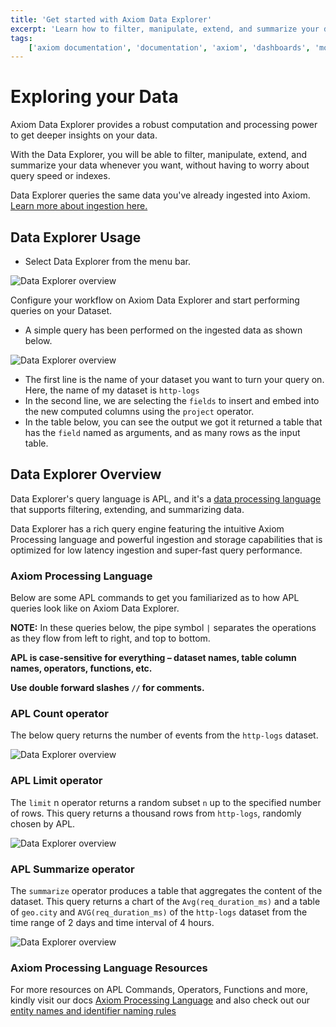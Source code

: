 ```yaml
---
title: 'Get started with Axiom Data Explorer'
excerpt: 'Learn how to filter, manipulate, extend, and summarize your data without having to worry about query speed or indexes.'
tags:
    ['axiom documentation', 'documentation', 'axiom', 'dashboards', 'monitors', 'notifiers', 'slack', 'data explorer', 'apl', 'count', 'operator']
---
```



# Exploring your Data

Axiom Data Explorer provides a robust computation and processing power to get deeper insights on your data.

With the Data Explorer, you will be able to filter, manipulate, extend, and summarize your data whenever you want, without having to worry about query speed or indexes.

Data Explorer queries the same data you've already ingested into Axiom. [Learn more about ingestion here.](/docs/usage/ingest)

## Data Explorer Usage

- Select Data Explorer from the menu bar.

![Data Explorer overview](/doc-assets/shots/data-explorer-usage-1.png)

Configure your workflow on Axiom Data Explorer and start performing queries on your Dataset.

- A simple query has been performed on the ingested data as shown below.

![Data Explorer overview](/doc-assets/shots/simple-query-dashboard-1.png)

- The first line is the name of your dataset you want to turn your query on. Here, the name of my dataset is `http-logs`
- In the second line, we are selecting the `fields` to insert and embed into the new computed columns using the `project` operator.
- In the table below, you can see the output we got it returned a table that has the `field` named as arguments, and as many rows as the input table.

## Data Explorer Overview

Data Explorer's query language is APL, and it's a [data processing language](/docs/apl/introduction) that supports filtering, extending, and summarizing data.

Data Explorer has a rich query engine featuring the intuitive Axiom Processing language and powerful ingestion and storage capabilities that is optimized for low latency ingestion and super-fast query performance.

### Axiom Processing Language

Below are some APL commands to get you familiarized as to how APL queries look like on Axiom Data Explorer.

**NOTE:** In these queries below, the pipe symbol `|` separates the operations as they flow from left to right, and top to bottom.

**APL is case-sensitive for everything – dataset names, table column names, operators, functions, etc.**

**Use double forward slashes `//` for comments.**

### APL Count operator

The below query returns the number of events from the `http-logs` dataset.

![Data Explorer overview](/doc-assets/shots/apl-count-operator-1.png)

### APL Limit operator

The `limit` n operator returns a random subset `n` up to the specified number of rows. This query returns a thousand rows from `http-logs`, randomly chosen by APL.

![Data Explorer overview](/doc-assets/shots/apl-limit-operator-1.png)

### APL Summarize operator

The `summarize` operator produces a table that aggregates the content of the dataset. This query returns a chart of the `Avg(req_duration_ms)` and a table of `geo.city` and `AVG(req_duration_ms)` of the `http-logs` dataset from the time range of 2 days and time interval of 4 hours.

![Data Explorer overview](/doc-assets/shots/apl-summarize-operator-1.png)

### Axiom Processing Language Resources

For more resources on APL Commands, Operators, Functions and more, kindly visit our docs [Axiom Processing Language](/docs/apl/introduction) and also check out our [entity names and identifier naming rules](/docs/apl/entities/entity-names)
